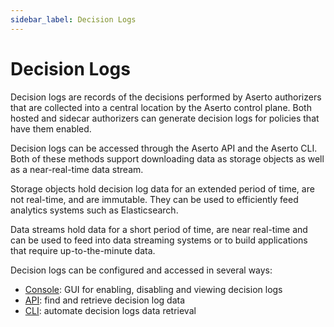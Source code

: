 ```yaml
---
sidebar_label: Decision Logs
---
```


# Decision Logs

Decision logs are records of the decisions performed by Aserto authorizers that are collected into a central location
by the Aserto control plane. Both hosted and sidecar authorizers can generate decision logs for policies that have them
enabled.

Decision logs can be accessed through the Aserto API and the Aserto CLI. Both of these methods support downloading data
as storage objects as well as a near-real-time data stream.

Storage objects hold decision log data for an extended period of time, are not real-time, and are immutable. They can
be used to efficiently feed analytics systems such as Elasticsearch.

Data streams hold data for a short period of time, are near real-time and can be used to feed into data streaming
systems or to build applications that require up-to-the-minute data.

Decision logs can be configured and accessed in several ways:

- [Console](/docs/decision-logs-guide/console): GUI for enabling, disabling and viewing decision logs
- [API](/docs/decision-logs-guide/api/overview): find and retrieve decision log data
- [CLI](/docs/command-line-interface/aserto-cli/decision-logs): automate decision logs data retrieval
